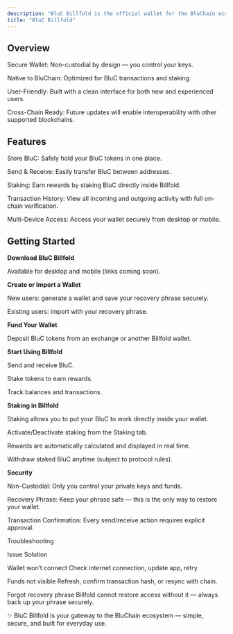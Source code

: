 ```yaml
---
description: "BluC Billfold is the official wallet for the BluChain ecosystem. It is designed to give users a secure, simple way to store, send, stake, and manage BluC tokens and other on-chain assets."
title: "BluC Billfold"
---
```


## Overview

Secure Wallet: Non-custodial by design — you control your keys.

Native to BluChain: Optimized for BluC transactions and staking.

User-Friendly: Built with a clean interface for both new and experienced users.

Cross-Chain Ready: Future updates will enable interoperability with other supported blockchains.

## Features

Store BluC: Safely hold your BluC tokens in one place.

Send & Receive: Easily transfer BluC between addresses.

Staking: Earn rewards by staking BluC directly inside Billfold.

Transaction History: View all incoming and outgoing activity with full on-chain verification.

Multi-Device Access: Access your wallet securely from desktop or mobile.

## Getting Started

**Download BluC Billfold**

Available for desktop and mobile (links coming soon).

**Create or Import a Wallet**

New users: generate a wallet and save your recovery phrase securely.

Existing users: import with your recovery phrase.

**Fund Your Wallet**

Deposit BluC tokens from an exchange or another Billfold wallet.

**Start Using Billfold**

Send and receive BluC.

Stake tokens to earn rewards.

Track balances and transactions.

**Staking in Billfold**

Staking allows you to put your BluC to work directly inside your wallet.

Activate/Deactivate staking from the Staking tab.

Rewards are automatically calculated and displayed in real time.

Withdraw staked BluC anytime (subject to protocol rules).

**Security**

Non-Custodial: Only you control your private keys and funds.

Recovery Phrase: Keep your phrase safe — this is the only way to restore your wallet.

Transaction Confirmation: Every send/receive action requires explicit approval.

Troubleshooting

Issue	Solution

Wallet won’t connect	Check internet connection, update app, retry.

Funds not visible	Refresh, confirm transaction hash, or resync with chain.

Forgot recovery phrase	Billfold cannot restore access without it — always back up your phrase securely.

✨ BluC Billfold is your gateway to the BluChain ecosystem — simple, secure, and built for everyday use.
